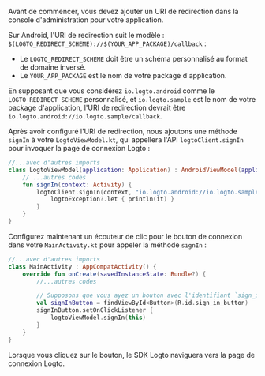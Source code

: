 

Avant de commencer, vous devez ajouter un URI de redirection dans la console d'administration pour votre application.

Sur Android, l'URI de redirection suit le modèle : `$(LOGTO_REDIRECT_SCHEME)://$(YOUR_APP_PACKAGE)/callback` :

- Le `LOGTO_REDIRECT_SCHEME` doit être un schéma personnalisé au format de domaine inversé.
- Le `YOUR_APP_PACKAGE` est le nom de votre package d'application.

En supposant que vous considérez `io.logto.android` comme le `LOGTO_REDIRECT_SCHEME` personnalisé, et `io.logto.sample` est le nom de votre package d'application, l'URI de redirection devrait être `io.logto.android://io.logto.sample/callback`.

<ConfigureRedirectUri
  figureSrc={redirectUriFigure}
  redirectUri="io.logto.android://io.logto.sample/callback"
/>

Après avoir configuré l'URI de redirection, nous ajoutons une méthode `signIn` à votre `LogtoViewModel.kt`, qui appellera l'API `logtoClient.signIn` pour invoquer la page de connexion Logto :

```kotlin
//...avec d'autres imports
class LogtoViewModel(application: Application) : AndroidViewModel(application) {
    // ...autres codes
    fun signIn(context: Activity) {
        logtoClient.signIn(context, "io.logto.android://io.logto.sample/callback") { logtoException ->
            logtoException?.let { println(it) }
        }
    }
}
```

Configurez maintenant un écouteur de clic pour le bouton de connexion dans votre `MainActivity.kt` pour appeler la méthode `signIn` :

```kotlin
//...avec d'autres imports
class MainActivity : AppCompatActivity() {
    override fun onCreate(savedInstanceState: Bundle?) {
        //...autres codes

        // Supposons que vous ayez un bouton avec l'identifiant `sign_in_button` dans votre mise en page
        val signInButton = findViewById<Button>(R.id.sign_in_button)
        signInButton.setOnClickListener {
            logtoViewModel.signIn(this)
        }
    }
}
```

Lorsque vous cliquez sur le bouton, le SDK Logto naviguera vers la page de connexion Logto.
